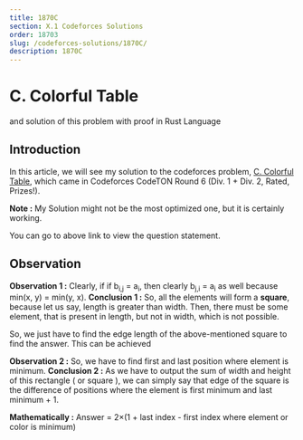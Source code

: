 ```yaml
---
title: 1870C
section: X.1 Codeforces Solutions
order: 18703
slug: /codeforces-solutions/1870C/
description: 1870C
---
```


# C. Colorful Table
and solution of this problem with proof in Rust Language

## Introduction

In this article, we will see my solution to the codeforces problem, [C. Colorful Table](https://codeforces.com/contest/1870/problem/C), which came in Codeforces CodeTON Round 6 (Div. 1 + Div. 2, Rated, Prizes!).

**Note :** My Solution might not be the most optimized one, but it is certainly working.

You can go to above link to view the question statement.

## Observation

**Observation 1 :** Clearly, if if b<sub>i,j</sub> = a<sub>i</sub>, then clearly b<sub>j,i</sub> = a<sub>i</sub> as well because min(x, y) = min(y, x).
**Conclusion 1 :** So, all the elements will form a **square**, because let us say, length is greater than width. Then, there must be some element, that is present in length, but not in width, which is not possible.

So, we just have to find the edge length of the above-mentioned square to find the answer. This can be achieved 

**Observation 2 :** So, we have to find first and last position where element is minimum.
**Conclusion 2 :** As we have to output the sum of width and height of this rectangle ( or square ), we can simply say that edge of the square is the difference of positions where the element is first minimum and last minimum + 1.

**Mathematically :** Answer = 2×(1 + last index - first index where element or color is minimum)
